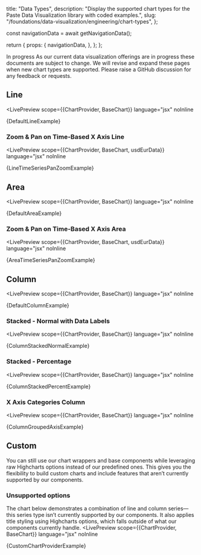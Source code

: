   title: "Data Types",
  description: "Display the supported chart types for the Paste Data Visualization library with coded examples.",
  slug: "/foundations/data-visualization/engineering/chart-types",
};





  const navigationData = await getNavigationData();
  
  return {
    props: {
      navigationData,
    },
  };
};

<GenericHeader name={meta.title} description={meta.description} categoryRoute={SidebarCategoryRoutes.FOUNDATIONS}>
  <PageHeaderSeparator>
    <Separator orientation="horizontal" />
  </PageHeaderSeparator>
</GenericHeader>

<contentwrapper>

<PageAside data={mdxHeadings} />

<content>

<Box marginBottom="space60">
  <Callout variant="neutral">
    <CalloutHeading>In progress</CalloutHeading>
    <CalloutText>As our current data visualization offerings are in progress these documents are subject to change. We will revise and expand these pages when new chart types are supported. Please raise a <Anchor showExternal={true} href="https://github.com/twilio-labs/paste/discussions/new?category=general">GitHub discussion</Anchor> for any feedback or requests.</CalloutText>
  </Callout>
</Box>

## Line

<LivePreview
  scope={{ChartProvider, BaseChart}}
  language="jsx"
  noInline
>
{DefaultLineExample}
</LivePreview>

### Zoom & Pan on Time-Based X Axis Line

<LivePreview
  scope={{ChartProvider, BaseChart, usdEurData}}
  language="jsx"
  noInline
>
{LineTimeSeriesPanZoomExample}
</LivePreview>

## Area

<LivePreview
  scope={{ChartProvider, BaseChart}}
  language="jsx"
  noInline
>
{DefaultAreaExample}
</LivePreview>

### Zoom & Pan on Time-Based X Axis Area

<LivePreview
  scope={{ChartProvider, BaseChart, usdEurData}}
  language="jsx"
  noInline
>
{AreaTimeSeriesPanZoomExample}
</LivePreview>

## Column

<LivePreview
  scope={{ChartProvider, BaseChart}}
  language="jsx"
  noInline
>
{DefaultColumnExample}
</LivePreview>

### Stacked - Normal with Data Labels

<LivePreview
  scope={{ChartProvider, BaseChart}}
  language="jsx"
  noInline
>
{ColumnStackedNormalExample}
</LivePreview>

### Stacked - Percentage

<LivePreview
  scope={{ChartProvider, BaseChart}}
  language="jsx"
  noInline
>
{ColumnStackedPercentExample}
</LivePreview>

### X Axis Categories Column

<LivePreview
  scope={{ChartProvider, BaseChart}}
  language="jsx"
  noInline
>
{ColumnGroupedAxisExample}
</LivePreview>

## Custom

You can still use our chart wrappers and base components while leveraging raw Highcharts options instead of our predefined ones. This gives you the flexibility to build custom charts and include features that aren’t currently supported by our components.

### Unsupported options

The chart below demonstrates a combination of line and column series—this series type isn’t currently supported by our components. It also applies title styling using Highcharts options, which falls outside of what our components currently handle.
<LivePreview
  scope={{ChartProvider, BaseChart}}
  language="jsx"
  noInline
>
{CustomChartProviderExample}
</LivePreview>

</content>

</contentwrapper>
